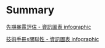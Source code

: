 # Summary

[先期暴露評估 - 資訊圖表 infographic](docs/briefing.html)

[技術手冊s關聯性 - 資訊圖表 infographic](docs\TMs.Rhtml)
